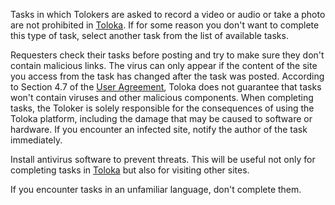 
<Cut title="The task requires recording a video or sending a photo">

Tasks in which Tolokers are asked to record a video or audio or take a photo are not prohibited in [Toloka](http://toloka.yandex.com/). If for some reason you don't want to complete this type of task, select another task from the list of available tasks.

</Cut>

<Cut title="The task contains a virus">

Requesters check their tasks before posting and try to make sure they don't contain malicious links. The virus can only appear if the content of the site you access from the task has changed after the task was posted. According to Section 4.7 of the [User Agreement](https://toloka.ai/tolokers/legal/user-agreement/), Toloka does not guarantee that tasks won't contain viruses and other malicious components. When completing tasks, the Toloker is solely responsible for the consequences of using the Toloka platform, including the damage that may be caused to software or hardware. If you encounter an infected site, notify the author of the task immediately.

<Note mode="tip" title="Tip">

Install antivirus software to prevent threats. This will be useful not only for completing tasks in [Toloka](http://toloka.yandex.com/) but also for visiting other sites.

</Note>

</Cut>

<Cut title="The task is in an unfamiliar language">

If you encounter tasks in an unfamiliar language, don't complete them.

</Cut>
